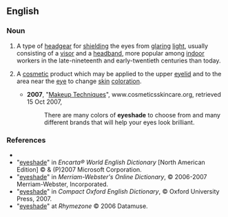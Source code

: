 ==English==

===Noun===
{{en-noun}}

# {{countable}} A type of [[headgear]] for [[shield]]ing the eyes from [[glaring]] [[light]], usually consisting of a [[visor]] and a [[headband]], more popular among [[indoor]] workers in the late-nineteenth and early-twentieth centuries than today.
# {{context|not countable}} A [[cosmetic]] product which may be applied to the upper [[eyelid]] and to the area near the [[eye]] to change [[skin]] [[coloration]].
#*'''2007''', "[http://cosmeticsskincare.org/makeup-advice/ Makeup Techniques]", www.cosmeticsskincare.org, retrieved 15 Oct 2007,
#*:There are many colors of '''eyeshade''' to choose from and many different brands that will help your eyes look brilliant.

===References===
*{{R:Dictionary.com}}
*"[http://encarta.msn.com/dictionary_/eyeshade.html eyeshade]" in ''Encarta® World English Dictionary'' [North American Edition] © & (P)2007 Microsoft Corporation.
*"[http://www.m-w.com/cgi-bin/dictionary?book=Dictionary&va=eyeshade eyeshade]" in ''Merriam-Webster's Online Dictionary'', © 2006-2007 Merriam-Webster, Incorporated.
*"[http://www.askoxford.com/concise_oed/eyeshade?view=uk eyeshade]" in ''Compact Oxford English Dictionary'', © Oxford University Press, 2007.
*"[http://www.rhymezone.com/r/rhyme.cgi?Word=eyeshade eyeshade]" at ''Rhymezone'' © 2006 Datamuse.